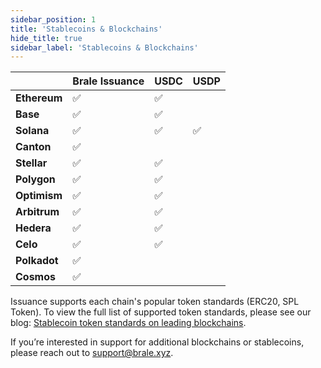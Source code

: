 ```yaml
---
sidebar_position: 1
title: 'Stablecoins & Blockchains'
hide_title: true
sidebar_label: 'Stablecoins & Blockchains'
---
```


<Intro
  heading="Stablecoins & Blockchains"
  subheading="The Brale API supports Brale-issued stablecoins on 14+ popular blockchains alongside native USDC and Paxos-issued stablecoins."
/>

|              | Brale Issuance | USDC | USDP |
| :----------- | :------------- | :--- | :--- |
| **Ethereum** | ✅             | ✅   |      |
| **Base**     | ✅             | ✅   |      |
| **Solana**   | ✅             | ✅   | ✅   |
| **Canton**   | ✅             |      |      |
| **Stellar**  | ✅             | ✅   |      |
| **Polygon**  | ✅             | ✅   |      |
| **Optimism** | ✅             | ✅   |      |
| **Arbitrum** | ✅             | ✅   |      |
| **Hedera**   | ✅             | ✅   |      |
| **Celo**     | ✅             | ✅   |      |
| **Polkadot** | ✅             |      |      |
| **Cosmos**   | ✅             |      |      |

Issuance supports each chain's popular token standards (ERC20, SPL Token). To view the full list of supported token standards, please see our blog: [Stablecoin token standards on leading blockchains](https://brale.xyz/blog/stablecoin-token-standards-on-leading-blockchains).

If you’re interested in support for additional blockchains or stablecoins, please reach out to support@brale.xyz.
